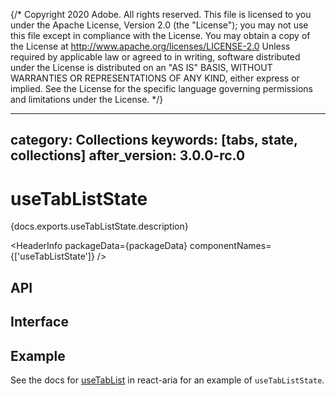 {/* Copyright 2020 Adobe. All rights reserved.
This file is licensed to you under the Apache License, Version 2.0 (the "License");
you may not use this file except in compliance with the License. You may obtain a copy
of the License at http://www.apache.org/licenses/LICENSE-2.0
Unless required by applicable law or agreed to in writing, software distributed under
the License is distributed on an "AS IS" BASIS, WITHOUT WARRANTIES OR REPRESENTATIONS
OF ANY KIND, either express or implied. See the License for the specific language
governing permissions and limitations under the License. */}



---
category: Collections
keywords: [tabs, state, collections]
after_version: 3.0.0-rc.0
---

# useTabListState

<PageDescription>{docs.exports.useTabListState.description}</PageDescription>

<HeaderInfo
  packageData={packageData}
  componentNames={['useTabListState']} />

## API

<FunctionAPI function={docs.exports.useTabListState} links={docs.links} />

## Interface

<ClassAPI links={docs.links} class={docs.links[docs.exports.useTabListState.return.base.id]} />

## Example

See the docs for [useTabList](../react-aria/useTabList.html) in react-aria for an example of `useTabListState`.
